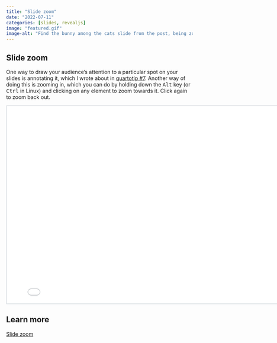 ```yaml
---
title: "Slide zoom"
date: "2022-07-11"
categories: [slides, revealjs]
image: "featured.gif"
image-alt: "Find the bunny among the cats slide from the post, being zoomed in and out three times."
---
```


## Slide zoom

One way to draw your audience's attention to a particular spot on your slides is annotating it, which I wrote about in [quartotip #7](../07-slide-annotation/).
Another way of doing this is zooming in, which you can do by holding down the <kbd>Alt</kbd> key (or <kbd>Ctrl</kbd> in Linux) and clicking on any element to zoom towards it.
Click again to zoom back out.

```{=html}
<iframe width="800px" height="533px" style="border:2px solid #dee2e6;" src="slide-zoom.html"></iframe>
```

## Learn more

[Slide zoom](https://quarto.org/docs/presentations/revealjs/presenting.html#slide-zoom)
